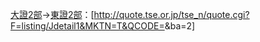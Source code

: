 [[大阪證券交易所|大證2部]]→[[東京證券交易所|東證2部]]：[http://quote.tse.or.jp/tse_n/quote.cgi?F=listing/Jdetail1&MKTN=T&QCODE={{{1}}}&ba=2'''{{{1}}}''']<includeonly>[[Category:東京證券交易所上市公司|{{{1}}}]]</includeonly><noinclude>
{{documentation}}
</noinclude>